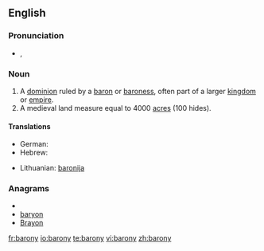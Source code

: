 ==English==

===Pronunciation===
* {{a|UK}} {{IPA|/ˈbæ.ɹə.ni/}}, {{SAMPA|/"b{.r@.ni/}}

===Noun===
{{en-noun|baronies}}

# A [[dominion]] ruled by a [[baron]] or [[baroness]], often part of a larger [[kingdom]] or [[empire]].
# A medieval land measure equal to 4000 [[acre]]s (100 hides).
====Translations====

{{trans-top|a dominion ruled by a baron or baroness}}
* German: {{t|de|Baronie|f}}
* Hebrew: {{t|he|ברונות|f|tr=bronút|sc=Hebr}}
{{trans-mid}}
*Lithuanian: [[baronija]] {{f}}
{{trans-bottom}}

===Anagrams===
* {{alphagram|abnory}}
* [[baryon#English|baryon]]
* [[Brayon#English|Brayon]]


[[fr:barony]]
[[io:barony]]
[[te:barony]]
[[vi:barony]]
[[zh:barony]]